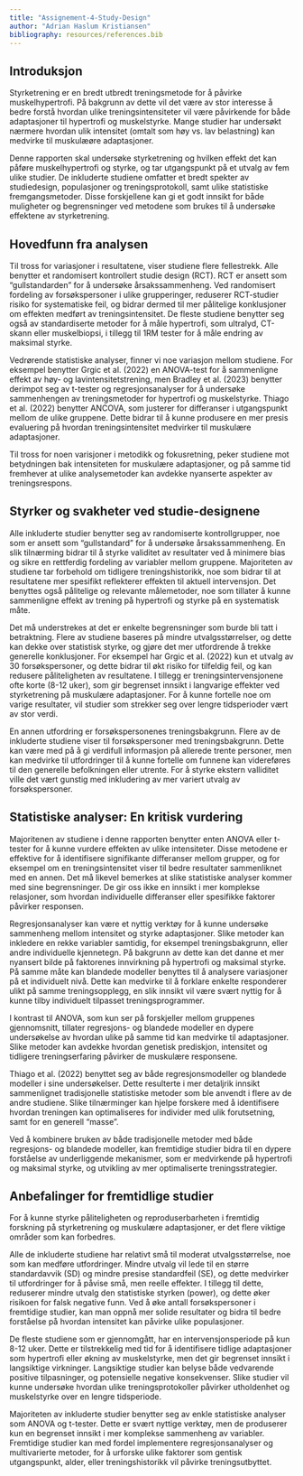 ```yaml
---
title: "Assignement-4-Study-Design"
author: "Adrian Haslum Kristiansen" 
bibliography: resources/references.bib
---
```


## Introduksjon 

Styrketrening er en bredt utbredt treningsmetode for å påvirke muskelhypertrofi. På bakgrunn av dette vil det være av stor interesse å bedre forstå hvordan ulike treningsintensiteter vil være påvirkende for både adaptasjoner til hypertrofi og muskelstyrke. Mange studier har undersøkt nærmere hvordan ulik intensitet (omtalt som høy vs. lav belastning) kan medvirke til muskulæøre adaptasjoner.  

Denne rapporten skal undersøke styrketrening og hvilken effekt det kan påføre muskelhypertrofi og styrke, og tar utgangspunkt på et utvalg av fem ulike studier. De inkluderte studiene omfatter et bredt spekter av studiedesign, populasjoner og treningsprotokoll, samt ulike statistiske fremgangsmetoder. Disse forskjellene kan gi et godt innsikt for både muligheter og begrensninger ved metodene som brukes til å undersøke effektene av styrketrening. 


## Hovedfunn fra analysen 

Til tross for variasjoner i resultatene, viser studiene flere fellestrekk. Alle benytter et randomisert kontrollert studie design (RCT). RCT er ansett som "gullstandarden" for å undersøke årsakssammenheng. Ved randomisert fordeling av forsøkspersoner i ulike grupperinger, reduserer RCT-studier risiko for systematiske feil, og bidrar dermed til mer pålitelige konklusjoner om effekten medført av treningsintensitet. De fleste studiene benytter seg også av standardiserte metoder for å måle hypertrofi, som ultralyd, CT-skann eller muskelbiopsi, i tillegg til 1RM tester for å måle endring av maksimal styrke.

Vedrørende statistiske analyser, finner vi noe variasjon mellom studiene. For eksempel benytter Grgic et al. (2022) en ANOVA-test for å sammenligne effekt av høy- og lavintensitetstrening, men Bradley et al. (2023) benytter derimpot seg av t-tester og regresjonsanalyser for å undersøke sammenhengen av treningsmetoder for hypertrofi og muskelstyrke. Thiago et al. (2022) benytter ANCOVA, som justerer for differanser i utgangspunkt mellom de ulike gruppene. Dette bidrar til å kunne produsere en mer presis evaluering på hvordan treningsintensitet medvirker til muskulære adaptasjoner. 

Til tross for noen varisjoner i metodikk og fokusretning, peker studiene mot betydningen bak intensiteten for muskulære adaptasjoner, og på samme tid fremhever at ulike analysemetoder kan avdekke nyanserte aspekter av treningsrespons. 

## Styrker og svakheter ved studie-designene 

Alle inkluderte studier benytter seg av randomiserte kontrollgrupper, noe som er ansett som "gullstandard" for å undersøke årsakssammenheng. En slik tilnærming bidrar til å styrke validitet av resultater ved å minimere bias og sikre en rettferdig fordeling av variabler mellom gruppene. Majoriteten av studiene tar forbehold om tidligere treningshistorikk, noe som bidrar til at resultatene mer spesifikt reflekterer effekten til aktuell intervensjon. Det benyttes også pålitelige og relevante målemetoder, noe som tillater å kunne sammenligne effekt av trening på hypertrofi og styrke på en systematisk måte. 

Det må understrekes at det er enkelte begrensninger som burde bli tatt i betraktning. Flere av studiene baseres på mindre utvalgsstørrelser, og dette kan dekke over statistisk styrke, og gjøre det mer utfordrende å trekke generelle konklusjoner. For eksempel har Grgic et al. (2022) kun et utvalg av 30 forsøkspersoner, og dette bidrar til økt risiko for tilfeldig feil, og kan redusere påliteligheten av resultatene. I tillegg er treningsintervensjonene ofte korte (8-12 uker), som gir begrenset innsikt i langvarige effekter ved styrketrening på muskulære adaptasjoner. For å kunne fortelle noe om varige resultater, vil studier som strekker seg over lengre tidsperioder vært av stor verdi. 

En annen utfordring er forsøkspersonenes treningsbakgrunn. Flere av de inkluderte studiene viser til forsøkspersoner med treningsbakgrunn. Dette kan være med på å gi verdifull informasjon på allerede trente personer, men kan medvirke til utfordringer til å kunne fortelle om funnene kan videreføres til den generelle befolkningen eller utrente. For å styrke ekstern valliditet ville det vært gunstig med inkludering av mer variert utvalg av forsøkspersoner.


## Statistiske analyser: En kritisk vurdering

 Majoritenen av studiene i denne rapporten benytter enten ANOVA eller t-tester for å kunne vurdere effekten av ulike intensiteter. Disse metodene er effektive for å identifisere signifikante differanser mellom grupper, og for eksempel om en treningsintensitet viser til bedre resultater sammenliknet med en annen. Det må likevel bemerkes at slike statistiske analyser kommer med sine begrensninger. De gir oss ikke en innsikt i mer komplekse relasjoner, som hvordan individuelle differanser eller spesifikke faktorer påvirker responsen. 
 
 Regresjonsanalyser kan være et nyttig verktøy for å kunne undersøke sammenheng mellom intensitet og styrke adaptasjoner. Slike metoder kan inkledere en rekke variabler samtidig, for eksempel treningsbakgrunn, eller andre individuelle kjennetegn. På bakgrunn av dette kan det danne et mer nyansert bilde på faktorenes innvirkning på hypertrofi og maksimal styrke. På samme måte kan blandede modeller benyttes til å analysere variasjoner på et individuelt nivå. Dette kan medvirke til å forklare enkelte responderer ulikt på samme treningsopplegg, en slik innsikt vil være svært nyttig for å kunne tilby individuelt tilpasset treningsprogrammer. 
 
I kontrast til ANOVA, som kun ser på forskjeller mellom gruppenes gjennomsnitt, tillater regresjons- og blandede modeller en dypere undersøkelse av hvordan ulike på samme tid kan medvirke til adaptasjoner. Slike metoder kan avdekke hvordan genetisk prediskjon, intensitet og tidligere treningserfaring påvirker de muskulære responsene. 

Thiago et al. (2022) benyttet seg av både regresjonsmodeller og blandede modeller i sine undersøkelser. Dette resulterte i mer detaljrik innsikt sammenlignet tradisjonelle statistiske metoder som ble anvendt i flere av de andre studiene. Slike tilnærminger kan hjelpe forskere med å identifisere hvordan treningen kan optimaliseres for individer med ulik forutsetning, samt for en generell "masse". 

Ved å kombinere bruken av både tradisjonelle metoder med både regresjons- og blandede modeller, kan fremtidige studier bidra til en dypere forståelse av underliggende mekanismer, som er medvirkende på hypertrofi og maksimal styrke, og utvikling av mer optimaliserte treningsstrategier. 


## Anbefalinger for fremtidlige studier

For å kunne styrke påliteligheten og reproduserbarheten i fremtidig forskning på styrketrening og muskulære adaptasjoner, er det flere viktige områder som kan forbedres. 

Alle de inkluderte studiene har relativt små til moderat utvalgsstørrelse, noe som kan medføre utfordringer. Mindre utvalg vil lede til en større standardavvik (SD) og mindre presise standardfeil (SE), og dette medvirker til utfordringer for å påvise små, men reelle effekter. I tillegg til dette, reduserer mindre utvalg den statistiske styrken (power), og dette øker risikoen for falsk negative funn. Ved å øke antall forsøkspersoner i fremtidige studier, kan man oppnå mer solide resultater og bidra til bedre forståelse på hvordan intensitet kan påvirke ulike populasjoner. 

De fleste studiene som er gjennomgått, har en intervensjonsperiode på kun 8-12 uker. Dette er tilstrekkelig med tid for å identifisere tidlige adaptasjoner som hypertrofi eller økning av muskelstyrke, men det gir begrenset innsikt i langsiktige virkninger. Langsiktige studier kan belyse både vedvarende positive tilpasninger, og potensielle negative konsekvenser. Slike studier vil kunne undersøke hvordan ulike treningsprotokoller påvirker utholdenhet og muskelstyrke over en lengre tidsperiode. 

Majoriteten av inkluderte studier benytter seg av enkle statistiske analyser som ANOVA og t-tester. Dette er svært nyttige verktøy, men de produserer kun en begrenset innsikt i mer komplekse sammenheng av variabler. Fremtidige studier kan med fordel implementere regresjonsanalyser og multivarierte metoder, for å urforske ulike faktorer som gentisk utgangspunkt, alder, eller treningshistorikk vil påvirke treningsutbyttet. 


